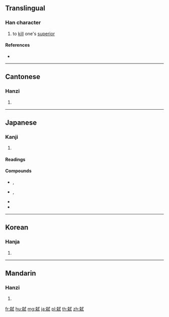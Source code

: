 {{also|弒}}
==Translingual==

===Han character===
{{Han char|rn=56|rad=弋|as=09|sn=12|four=|canj=KDIPM|ids=⿰杀式}}

# to [[kill]] one's [[superior]]

====References====
* {{Han ref|kx=0355.140|dkj=09680|hdz=10559.190|uh=5F11|ud=24337}}

----

==Cantonese==

===Hanzi===
{{yue-hanzi|jyut=[[si3]]|y=si3|tra=弒}}

# {{defn|lang=yue|sort=弋09}}

----

==Japanese==

===Kanji===
{{ja-kanji|grade=|rs=弋09}}

# {{defn|lang=ja|sort=弋09}}

====Readings====
{{ja-readings|goon=[[し]] (shi)|kanon=[[し]] (shi)|kanyoon=[[しい]] (shī)|kun=[[しいする]] (shīsuru), [[ころす]] (korosu)}}

====Compounds====
{{der-top|Compounds}}
* {{ja-r|簒弑|さんしい}}, {{ja-r|簒弑|さんし}}
* {{ja-r|弑逆|しいぎゃく}}, {{ja-r|弑逆|しぎゃく}}
* {{ja-r|弑する|しいする}}
* {{ja-r|弑す|しす}}
{{der-bottom}}

----

==Korean==

===Hanja===
{{ko-hanja|hangeul=시|eumhun=|rv=si|mr=si|y=si}}

# {{defn|lang=ko|sort=弋09}}

----

==Mandarin==

===Hanzi===
{{cmn-hanzi|tra=弒|pin=[[shì]] ([[shi4]])|wg=shih<sup>4</sup>}}

# {{defn|lang=cmn|sort=弋09}}

[[fr:弑]]
[[hu:弑]]
[[mg:弑]]
[[ja:弑]]
[[pl:弑]]
[[th:弑]]
[[zh:弑]]